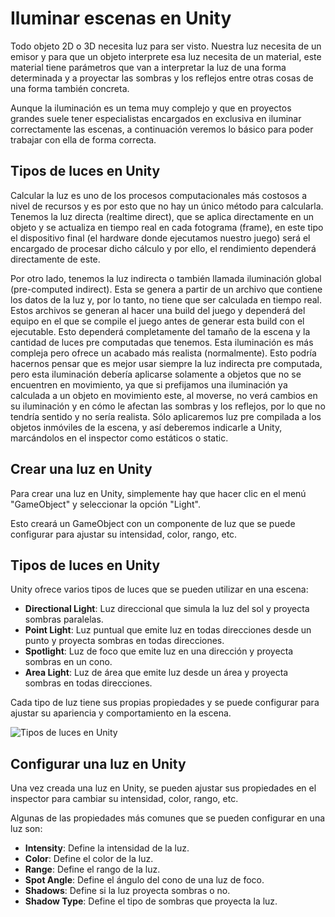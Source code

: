 # Iluminar escenas en Unity

Todo objeto 2D o 3D necesita luz para ser visto. Nuestra luz necesita de un emisor y para que un objeto interprete esa luz necesita de un material, este material tiene parámetros que van a interpretar la luz de una forma determinada y a proyectar las sombras y los reflejos entre otras cosas  de una forma también concreta. 

Aunque la iluminación es un tema muy complejo y que en proyectos grandes suele tener especialistas encargados en exclusiva en iluminar correctamente las escenas, a continuación veremos lo básico para poder trabajar con ella de forma correcta. 

## Tipos de luces en Unity

Calcular la luz es uno de los procesos computacionales más costosos a nivel de recursos y es por esto que no hay un único método para calcularla. Tenemos la luz directa (realtime direct), que se aplica directamente en un objeto y se actualiza en tiempo real en cada fotograma (frame), en este tipo el dispositivo final (el hardware donde ejecutamos nuestro juego) será el encargado de procesar dicho cálculo y por ello, el rendimiento dependerá directamente de este. 

Por otro lado, tenemos la luz indirecta o también llamada iluminación global (pre-computed indirect). Esta se genera a partir de un archivo que contiene los datos de la luz y, por lo tanto, no tiene que ser calculada en tiempo real. Estos archivos se generan al hacer una build del juego y dependerá del equipo en el que se compile el juego antes de generar esta build con el ejecutable. Esto dependerá completamente del tamaño de la escena y la cantidad de luces pre computadas que tenemos. Esta iluminación es más compleja pero ofrece un acabado más realista (normalmente). Esto podría hacernos pensar que es mejor usar siempre la luz indirecta pre computada, pero esta iluminación debería aplicarse solamente a objetos que no se encuentren en movimiento, ya que si prefijamos una iluminación ya calculada a un objeto en movimiento este, al moverse, no verá cambios en su iluminación y en cómo le afectan las sombras y los reflejos, por lo que no tendría sentido y no sería realista. Sólo aplicaremos luz pre compilada a los objetos inmóviles de la escena, y así deberemos indicarle a Unity, marcándolos en el inspector como estáticos o static. 

## Crear una luz en Unity

Para crear una luz en Unity, simplemente hay que hacer clic en el menú "GameObject" y seleccionar la opción "Light".

Esto creará un GameObject con un componente de luz que se puede configurar para ajustar su intensidad, color, rango, etc.

## Tipos de luces en Unity

Unity ofrece varios tipos de luces que se pueden utilizar en una escena:

- **Directional Light**: Luz direccional que simula la luz del sol y proyecta sombras paralelas.
- **Point Light**: Luz puntual que emite luz en todas direcciones desde un punto y proyecta sombras en todas direcciones.
- **Spotlight**: Luz de foco que emite luz en una dirección y proyecta sombras en un cono.
- **Area Light**: Luz de área que emite luz desde un área y proyecta sombras en todas direcciones.

Cada tipo de luz tiene sus propias propiedades y se puede configurar para ajustar su apariencia y comportamiento en la escena.

![Tipos de luces en Unity](../../../static/img/apuntes_unity/tipos_luces.png)

## Configurar una luz en Unity

Una vez creada una luz en Unity, se pueden ajustar sus propiedades en el inspector para cambiar su intensidad, color, rango, etc.

Algunas de las propiedades más comunes que se pueden configurar en una luz son:

- **Intensity**: Define la intensidad de la luz.
- **Color**: Define el color de la luz.
- **Range**: Define el rango de la luz.
- **Spot Angle**: Define el ángulo del cono de una luz de foco.
- **Shadows**: Define si la luz proyecta sombras o no.
- **Shadow Type**: Define el tipo de sombras que proyecta la luz.

